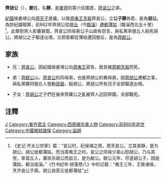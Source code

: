 '''齊胡公'''（{{bd|？||前860年||catIdx=J姜}}），'''姜'''姓，名'''靜'''，是[[姜齊|姜齊]]的第六任國君，[[齊哀公|齊哀公]]之弟。

[[紀國|紀國]]侯姜靖公向[[周天子|周天子]]進讒，以致[[周夷王|周夷王]][[烹殺|烹殺]]齊哀公，立'''公子靜'''為君，是為'''胡公'''。為防紀國暗算，前862年齊胡公從[[營丘|營丘]]（今[[臨淄|臨淄]]）[[遷都|遷都]][[薄姑|薄姑]]（臨淄西北五十里）<ref>《史记·齐太公世家》载：“哀公时，纪侯谮之周，周烹哀公。立其弟静，是为胡公。胡公徙都蒲姑，而当周夷王之时。哀公之同母少弟山怨胡公，乃与其党，率营丘人，袭攻杀胡公而自立，是为献公。献公元年，尽逐胡公子，因徙蒲姑，都治临淄。”《竹书纪年·统笺卷八》中的记载：“夷王三年，王致诸侯，烹齐哀公于鼎。胡公自营丘徙都蒲姑”</ref>，此舉對齊人影響甚鉅。齊哀公同母弟公子山故有怨言，與私黨率營丘人殺死胡公，將胡公之子驅逐出境，又把首都從薄姑遷回營丘，是為[[齊獻公|齊獻公]]。

==家族==
*兄：[[齊哀公|齊哀公]]，因紀國侯姜靖公向[[周夷王|周夷王]]密告，致其被[[周朝|周朝]][[烹殺|烹殺]]而死。

*弟：[[齊獻公|齊獻公]]山，[[齊哀公|齊哀公]]的同母弟，也是齊胡公的異母弟，因[[齊胡公|齊胡公]]遷都之事，與私黨夥同營丘人發動[[姜齊政變|政變]]，殺胡公，將胡公所有兒子全部驅逐出境。

*子女：[[齊胡公|齊胡公]]之子們在後來齊厲公之亂被齊人迎回齊國，全部戰死。

==注釋==
{{reflist}}

{{中国皇帝|兄[[齊哀公|齊哀公]]|弟[[齊獻公|齊獻公]]|[[齊國君主|齊國君主]]|前890年—前860年}}
{{齊國君主}}

[[Category:姜姓|J]]
[[Category:姜齐君主|Category:姜齐君主]]
[[Category:西周被杀害人物|Category:西周被杀害人物]]
[[Category:前860年逝世|Category:前860年逝世]]
[[Category:中國被弒諸侯|Category:中國被弒諸侯]]
[[Category:谥胡|Category:谥胡]]